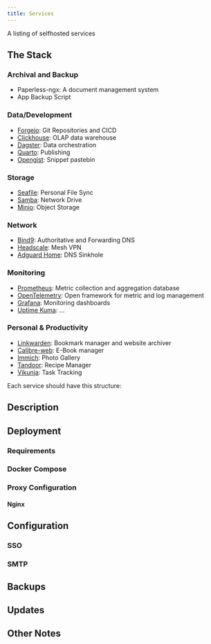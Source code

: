 ```yaml
---
title: Services
---
```


A listing of selfhosted services

## The Stack

### Archival and Backup
- Paperless-ngx: A document management system
- App Backup Script

### Data/Development
- [Forgejo](./forgejo.qmd): Git Repositories and CICD
- [Clickhouse](./clickhouse.qmd): OLAP data warehouse
- [Dagster](./dagster.qmd): Data orchestration
- [Quarto](./quarto.qmd): Publishing
- [Opengist](./opengist.qmd): Snippet pastebin

### Storage
- [Seafile](./seafile.qmd): Personal File Sync
- [Samba](./samba.qmd): Network Drive
- [Minio](./minio.qmd): Object Storage

### Network
- [Bind9](./bind.qmd): Authoritative and Forwarding DNS
- [Headscale](./headscale.qmd): Mesh VPN
- [Adguard Home](./adguard): DNS Sinkhole

### Monitoring
- [Prometheus](./Prometheus): Metric collection and aggregation database
- [OpenTelemetry](./opentelemetry.qmd): Open framework for metric and log management
- [Grafana](./grafana): Monitoring dashboards
- [Uptime Kuma](./uptimekuma.qmd): ...

### Personal & Productivity
- [Linkwarden](./linkwarden.qmd): Bookmark manager and website archiver
- [Calibre-web](./calibre-web.qmd): E-Book manager
- [Immich](./immich.qmd): Photo Gallery
- [Tandoor](./tandoor.qmd): Recipe Manager
- [Vikunja](./vikunja): Task Tracking


Each service should have this structure:

## Description

## Deployment

### Requirements

### Docker Compose

### Proxy Configuration

#### Nginx

## Configuration

### SSO

### SMTP

## Backups

## Updates

## Other Notes